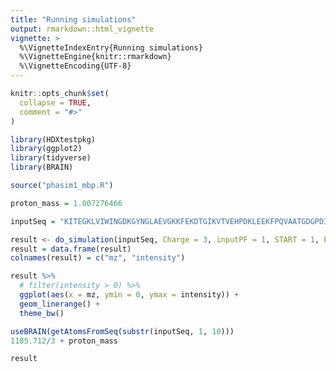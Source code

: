 ```yaml
---
title: "Running simulations"
output: rmarkdown::html_vignette
vignette: >
  %\VignetteIndexEntry{Running simulations}
  %\VignetteEngine{knitr::rmarkdown}
  %\VignetteEncoding{UTF-8}
---
```


```r
knitr::opts_chunk$set(
  collapse = TRUE,
  comment = "#>"
)
```

```r
library(HDXtestpkg)
library(ggplot2)
library(tidyverse)
library(BRAIN)

source("phasim1_mbp.R")

proton_mass = 1.007276466

inputSeq = "KITEGKLVIWINGDKGYNGLAEVGKKFEKDTGIKVTVEHPDKLEEKFPQVAATGDGPDIIFWAHDRFGGYAQSGLLAEITPDKAFQDKLYPFTWDAVRYNGKLIAYPIAVEALSLIYNKDLLPNPPKTWEEIPALDKELKAKGKSALMFNLQEPYFTWPLIAADGGYAFKYENGKYDIKDVGVDNAGAKAGLTFLVDLIKNKHMNADTDYSIAEAAFNKGETAMTINGPWAWSNIDTSKVNYGVTVLPTFKGQPSKPFVGVLSAGINAASPNKELAKEFLENYLLTDEGLEAVNKDKPLGAVALKSYEEELAKDPRIAATMENAQKGEIMPNIPQMSAFWYAVRTAVINAASGRQTVDEALKDAQTRITK"

result <- do_simulation(inputSeq, Charge = 3, inputPF = 1, START = 1, END = 10)
result = data.frame(result)
colnames(result) = c("mz", "intensity")

result %>%
  # filter(intensity > 0) %>%
  ggplot(aes(x = mz, ymin = 0, ymax = intensity)) +
  geom_linerange() +
  theme_bw()

useBRAIN(getAtomsFromSeq(substr(inputSeq, 1, 10)))
1185.712/3 + proton_mass

result
```
